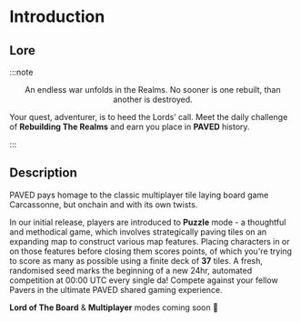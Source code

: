 # Introduction

## Lore

:::note 
<p align="center">
An endless war unfolds in the Realms. No sooner is one rebuilt, than another is destroyed.

Your quest, adventurer, is to heed the Lords’ call. 
Meet the daily challenge of **Rebuilding The Realms** and earn you place in **PAVED** history. 
</p>
:::

## Description

PAVED pays homage to the classic multiplayer tile laying board game Carcassonne, but onchain and with its own twists.

In our initial release, players are introduced to **Puzzle** mode - a thoughtful and methodical game, which involves strategically paving tiles on an expanding map to construct various map features. Placing characters in or on those features before closing them scores points, of which you're trying to score as many as possible using a finite deck of **37** tiles. A fresh, randomised seed marks the beginning of a new 24hr, automated competition at 00:00 UTC every single da! Compete against your fellow Pavers in the ultimate PAVED shared gaming experience.


**Lord of The Board** & **Multiplayer** modes coming soon 👀
